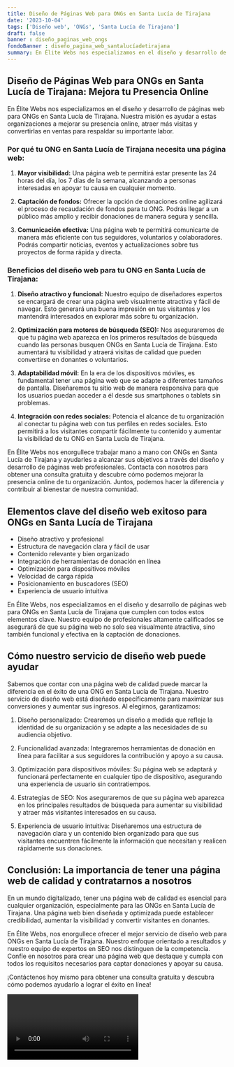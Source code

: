```yaml
---
title: Diseño de Páginas Web para ONGs en Santa Lucía de Tirajana
date: '2023-10-04'
tags: ['Diseño web', 'ONGs', 'Santa Lucía de Tirajana']
draft: false
banner : diseño_paginas_web_ongs
fondoBanner : diseño_pagina_web_santalucíadetirajana
summary: En Élite Webs nos especializamos en el diseño y desarrollo de páginas web para ONGs en Santa Lucía de Tirajana. Nuestra misión es ayudar a estas organizaciones a mejorar su presencia online, atraer más visitas y convertirlas en ventas para respaldar su importante labor.
---
```


## Diseño de Páginas Web para ONGs en Santa Lucía de Tirajana: Mejora tu Presencia Online

En Élite Webs nos especializamos en el diseño y desarrollo de páginas web para ONGs en Santa Lucía de Tirajana. Nuestra misión es ayudar a estas organizaciones a mejorar su presencia online, atraer más visitas y convertirlas en ventas para respaldar su importante labor.

### Por qué tu ONG en Santa Lucía de Tirajana necesita una página web:

1. **Mayor visibilidad:** Una página web te permitirá estar presente las 24 horas del día, los 7 días de la semana, alcanzando a personas interesadas en apoyar tu causa en cualquier momento.

2. **Captación de fondos:** Ofrecer la opción de donaciones online agilizará el proceso de recaudación de fondos para tu ONG. Podrás llegar a un público más amplio y recibir donaciones de manera segura y sencilla.

3. **Comunicación efectiva:** Una página web te permitirá comunicarte de manera más eficiente con tus seguidores, voluntarios y colaboradores. Podrás compartir noticias, eventos y actualizaciones sobre tus proyectos de forma rápida y directa.

### Beneficios del diseño web para tu ONG en Santa Lucía de Tirajana:

1. **Diseño atractivo y funcional:** Nuestro equipo de diseñadores expertos se encargará de crear una página web visualmente atractiva y fácil de navegar. Esto generará una buena impresión en tus visitantes y los mantendrá interesados en explorar más sobre tu organización.

2. **Optimización para motores de búsqueda (SEO):** Nos aseguraremos de que tu página web aparezca en los primeros resultados de búsqueda cuando las personas busquen ONGs en Santa Lucía de Tirajana. Esto aumentará tu visibilidad y atraerá visitas de calidad que pueden convertirse en donantes o voluntarios.

3. **Adaptabilidad móvil:** En la era de los dispositivos móviles, es fundamental tener una página web que se adapte a diferentes tamaños de pantalla. Diseñaremos tu sitio web de manera responsiva para que los usuarios puedan acceder a él desde sus smartphones o tablets sin problemas.

4. **Integración con redes sociales:** Potencia el alcance de tu organización al conectar tu página web con tus perfiles en redes sociales. Esto permitirá a los visitantes compartir fácilmente tu contenido y aumentar la visibilidad de tu ONG en Santa Lucía de Tirajana.

En Élite Webs nos enorgullece trabajar mano a mano con ONGs en Santa Lucía de Tirajana y ayudarles a alcanzar sus objetivos a través del diseño y desarrollo de páginas web profesionales. Contacta con nosotros para obtener una consulta gratuita y descubre cómo podemos mejorar la presencia online de tu organización. Juntos, podemos hacer la diferencia y contribuir al bienestar de nuestra comunidad.

<GifSeo />

<Cta />

## Elementos clave del diseño web exitoso para ONGs en Santa Lucía de Tirajana

- Diseño atractivo y profesional
- Estructura de navegación clara y fácil de usar
- Contenido relevante y bien organizado
- Integración de herramientas de donación en línea
- Optimización para dispositivos móviles
- Velocidad de carga rápida
- Posicionamiento en buscadores (SEO)
- Experiencia de usuario intuitiva

En Élite Webs, nos especializamos en el diseño y desarrollo de páginas web para ONGs en Santa Lucía de Tirajana que cumplen con todos estos elementos clave. Nuestro equipo de profesionales altamente calificados se asegurará de que su página web no solo sea visualmente atractiva, sino también funcional y efectiva en la captación de donaciones.

## Cómo nuestro servicio de diseño web puede ayudar

Sabemos que contar con una página web de calidad puede marcar la diferencia en el éxito de una ONG en Santa Lucía de Tirajana. Nuestro servicio de diseño web está diseñado específicamente para maximizar sus conversiones y aumentar sus ingresos. Al elegirnos, garantizamos:

1. Diseño personalizado: Crearemos un diseño a medida que refleje la identidad de su organización y se adapte a las necesidades de su audiencia objetivo.

2. Funcionalidad avanzada: Integraremos herramientas de donación en línea para facilitar a sus seguidores la contribución y apoyo a su causa.

3. Optimización para dispositivos móviles: Su página web se adaptará y funcionará perfectamente en cualquier tipo de dispositivo, asegurando una experiencia de usuario sin contratiempos.

4. Estrategias de SEO: Nos aseguraremos de que su página web aparezca en los principales resultados de búsqueda para aumentar su visibilidad y atraer más visitantes interesados en su causa.

5. Experiencia de usuario intuitiva: Diseñaremos una estructura de navegación clara y un contenido bien organizado para que sus visitantes encuentren fácilmente la información que necesitan y realicen rápidamente sus donaciones.

## Conclusión: La importancia de tener una página web de calidad y contratarnos a nosotros

En un mundo digitalizado, tener una página web de calidad es esencial para cualquier organización, especialmente para las ONGs en Santa Lucía de Tirajana. Una página web bien diseñada y optimizada puede establecer credibilidad, aumentar la visibilidad y convertir visitantes en donantes.

En Élite Webs, nos enorgullece ofrecer el mejor servicio de diseño web para ONGs en Santa Lucía de Tirajana. Nuestro enfoque orientado a resultados y nuestro equipo de expertos en SEO nos distinguen de la competencia. Confíe en nosotros para crear una página web que destaque y cumpla con todos los requisitos necesarios para captar donaciones y apoyar su causa.

¡Contáctenos hoy mismo para obtener una consulta gratuita y descubra cómo podemos ayudarlo a lograr el éxito en línea!

<Video />

<CtaBot job='ONGs' city='Santa Lucía de Tirajana'/>

<Gmaps query='Santa Lucía de Tirajana+españa+maps' />